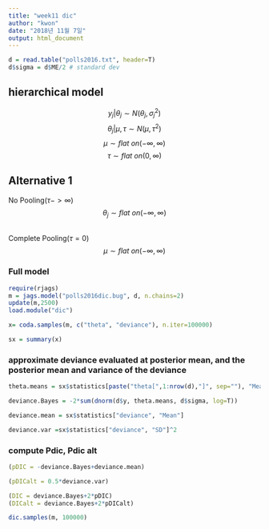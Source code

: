 ```yaml
---
title: "week11 dic"
author: "kwon"
date: "2018년 11월 7일"
output: html_document
---
```


```r
d = read.table("polls2016.txt", header=T)
d$sigma = d$ME/2 # standard dev
```

## hierarchical model
$$ y_j |\theta_j \sim N(\theta_j, \sigma^2_j) $$
$$ \theta_j | \mu,\tau \sim N(\mu, \tau^2) $$
$$ \mu \sim flat\ on (-\infty, \infty) $$
$$ \tau \sim flat\ on (0, \infty) $$

## Alternative 1
No Pooling($\tau -> \infty$)
$$ \theta_j \sim flat\ on (-\infty, \infty) $$

\
Complete Pooling($\tau=0$)
$$ \mu \sim flat\ on (-\infty, \infty) $$

### Full model
```r
require(rjags)
m = jags.model("polls2016dic.bug", d, n.chains=2)
update(m,2500)
load.module("dic")

x= coda.samples(m, c("theta", "deviance"), n.iter=100000)

sx = summary(x)
```

### approximate deviance evaluated at posterior mean, and the posterior mean and variance of the deviance
```r
theta.means = sx$statistics[paste("theta[",1:nrow(d),"]", sep=""), "Mean"]

deviance.Bayes = -2*sum(dnorm(d$y, theta.means, d$sigma, log=T))

deviance.mean = sx$statistics["deviance", "Mean"]

deviance.var =sx$statistics["deviance", "SD"]^2
```

### compute Pdic, Pdic alt
```r
(pDIC = -deviance.Bayes+deviance.mean)

(pDICalt = 0.5*deviance.var)

(DIC = deviance.Bayes+2*pDIC)
(DICalt = deviance.Bayes+2*pDICalt)
```

```r
dic.samples(m, 100000)
```






